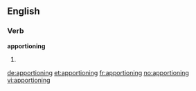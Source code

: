 ==English==

===Verb===
'''apportioning'''

# {{present participle of|[[apportion]]}}

[[de:apportioning]]
[[et:apportioning]]
[[fr:apportioning]]
[[no:apportioning]]
[[vi:apportioning]]